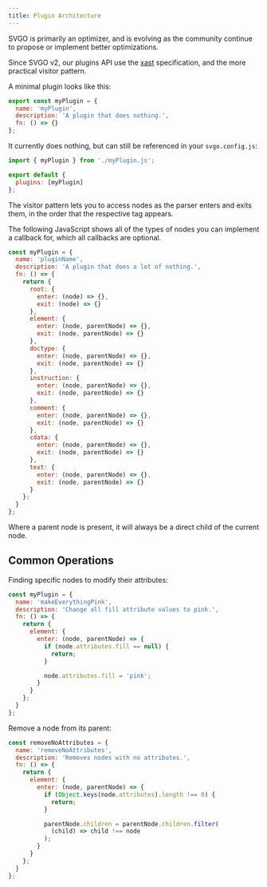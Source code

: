 ```yaml
---
title: Plugin Architecture
---
```


SVGO is primarily an optimizer, and is evolving as the community continue to propose or implement better optimizations.

Since SVGO v2, our plugins API use the [xast](https://github.com/syntax-tree/xast) specification, and the more practical visitor pattern.

A minimal plugin looks like this:

```js
export const myPlugin = {
  name: 'myPlugin',
  description: 'A plugin that does nothing.',
  fn: () => {}
};
```

It currently does nothing, but can still be referenced in your `svgo.config.js`:

```js
import { myPlugin } from './myPlugin.js';

export default {
  plugins: [myPlugin]
};
```

The visitor pattern lets you to access nodes as the parser enters and exits them, in the order that the respective tag appears.

The following JavaScript shows all of the types of nodes you can implement a callback for, which all callbacks are optional.

```js
const myPlugin = {
  name: 'pluginName',
  description: 'A plugin that does a lot of nothing.',
  fn: () => {
    return {
      root: {
        enter: (node) => {},
        exit: (node) => {}
      },
      element: {
        enter: (node, parentNode) => {},
        exit: (node, parentNode) => {}
      },
      doctype: {
        enter: (node, parentNode) => {},
        exit: (node, parentNode) => {}
      },
      instruction: {
        enter: (node, parentNode) => {},
        exit: (node, parentNode) => {}
      },
      comment: {
        enter: (node, parentNode) => {},
        exit: (node, parentNode) => {}
      },
      cdata: {
        enter: (node, parentNode) => {},
        exit: (node, parentNode) => {}
      },
      text: {
        enter: (node, parentNode) => {},
        exit: (node, parentNode) => {}
      }
    };
  }
};
```

Where a parent node is present, it will always be a direct child of the current node.

## Common Operations

Finding specific nodes to modify their attributes:

```js
const myPlugin = {
  name: 'makeEverythingPink',
  description: 'Change all fill attribute values to pink.',
  fn: () => {
    return {
      element: {
        enter: (node, parentNode) => {
          if (node.attributes.fill == null) {
            return;
          }

          node.attributes.fill = 'pink';
        }
      }
    };
  }
};
```

Remove a node from its parent:

```js
const removeNoAttributes = {
  name: 'removeNoAttributes',
  description: 'Removes nodes with no attributes.',
  fn: () => {
    return {
      element: {
        enter: (node, parentNode) => {
          if (Object.keys(node.attributes).length !== 0) {
            return;
          }

          parentNode.children = parentNode.children.filter(
            (child) => child !== node
          );
        }
      }
    };
  }
};
```
